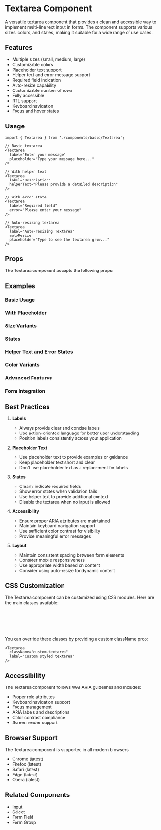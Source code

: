 
<Meta of={TextareaStories} />

# Textarea Component

A versatile textarea component that provides a clean and accessible way to implement multi-line text input in forms. The component supports various sizes, colors, and states, making it suitable for a wide range of use cases.

## Features

- Multiple sizes (small, medium, large)
- Customizable colors
- Placeholder text support
- Helper text and error message support
- Required field indication
- Auto-resize capability
- Customizable number of rows
- Fully accessible
- RTL support
- Keyboard navigation
- Focus and hover states

## Usage

```tsx
import { Textarea } from './components/basic/Textarea';

// Basic textarea
<Textarea
  label="Enter your message"
  placeholder="Type your message here..."
/>

// With helper text
<Textarea
  label="Description"
  helperText="Please provide a detailed description"
/>

// With error state
<Textarea
  label="Required field"
  error="Please enter your message"
/>

// Auto-resizing textarea
<Textarea
  label="Auto-resizing Textarea"
  autoResize
  placeholder="Type to see the textarea grow..."
/>
```

## Props

The Textarea component accepts the following props:

<Controls />

## Examples

### Basic Usage

<Canvas of={TextareaStories.Default} />

### With Placeholder

<Canvas of={TextareaStories.WithPlaceholder} />

### Size Variants

<Canvas>
  <Story of={TextareaStories.Small} />
  <Story of={TextareaStories.Medium} />
  <Story of={TextareaStories.Large} />
</Canvas>

### States

<Canvas>
  <Story of={TextareaStories.Disabled} />
  <Story of={TextareaStories.Required} />
</Canvas>

### Helper Text and Error States

<Canvas>
  <Story of={TextareaStories.WithHelperText} />
  <Story of={TextareaStories.WithError} />
</Canvas>

### Color Variants

<Canvas>
  <Story of={TextareaStories.Primary} />
  <Story of={TextareaStories.Secondary} />
  <Story of={TextareaStories.Success} />
  <Story of={TextareaStories.Error} />
  <Story of={TextareaStories.Warning} />
</Canvas>

### Advanced Features

<Canvas>
  <Story of={TextareaStories.AutoResize} />
  <Story of={TextareaStories.CustomRows} />
</Canvas>

### Form Integration

<Canvas of={TextareaStories.FormExample} />

## Best Practices

1. **Labels**
   - Always provide clear and concise labels
   - Use action-oriented language for better user understanding
   - Position labels consistently across your application

2. **Placeholder Text**
   - Use placeholder text to provide examples or guidance
   - Keep placeholder text short and clear
   - Don't use placeholder text as a replacement for labels

3. **States**
   - Clearly indicate required fields
   - Show error states when validation fails
   - Use helper text to provide additional context
   - Disable the textarea when no input is allowed

4. **Accessibility**
   - Ensure proper ARIA attributes are maintained
   - Maintain keyboard navigation support
   - Use sufficient color contrast for visibility
   - Provide meaningful error messages

5. **Layout**
   - Maintain consistent spacing between form elements
   - Consider mobile responsiveness
   - Use appropriate width based on content
   - Consider using auto-resize for dynamic content

## CSS Customization

The Textarea component can be customized using CSS modules. Here are the main classes available:

```css
.container /* Main container */
.label /* Label style */
.textarea /* Textarea element style */
.helperText /* Helper text style */
.error /* Error message style */
```

You can override these classes by providing a custom className prop:

```tsx
<Textarea
  className="custom-textarea"
  label="Custom styled textarea"
/>
```

## Accessibility

The Textarea component follows WAI-ARIA guidelines and includes:

- Proper role attributes
- Keyboard navigation support
- Focus management
- ARIA labels and descriptions
- Color contrast compliance
- Screen reader support

## Browser Support

The Textarea component is supported in all modern browsers:

- Chrome (latest)
- Firefox (latest)
- Safari (latest)
- Edge (latest)
- Opera (latest)

## Related Components

- Input
- Select
- Form Field
- Form Group 
